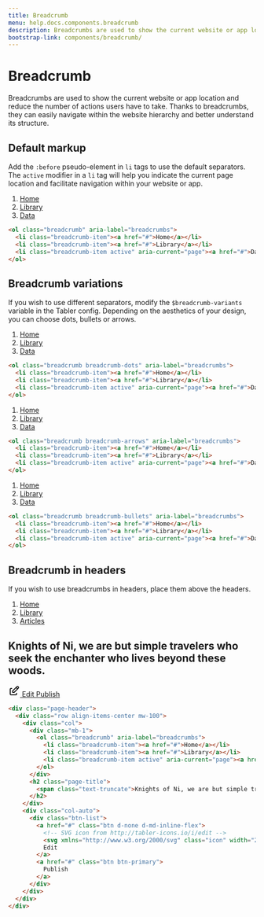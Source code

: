 ```yaml
---
title: Breadcrumb
menu: help.docs.components.breadcrumb
description: Breadcrumbs are used to show the current website or app location and reduce the number of actions users have to take. Thanks to breadcrumbs, they can easily navigate within the website hierarchy and better understand its structure.
bootstrap-link: components/breadcrumb/
---
```


# Breadcrumb

Breadcrumbs are used to show the current website or app location and reduce the number of actions users have to take. Thanks to breadcrumbs, they can easily navigate within the website hierarchy and better understand its structure.

## Default markup

Add the `:before` pseudo-element in `li` tags to use the default separators. The `active` modifier in a `li` tag will help you indicate the current page location and facilitate navigation within your website or app.

<Example>
<ol class="breadcrumb" aria-label="breadcrumbs">
  <li class="breadcrumb-item"><a href="#">Home</a></li>
  <li class="breadcrumb-item"><a href="#">Library</a></li>
  <li class="breadcrumb-item active" aria-current="page"><a href="#">Data</a></li>
</ol>
</Example>

~~~html
<ol class="breadcrumb" aria-label="breadcrumbs">
  <li class="breadcrumb-item"><a href="#">Home</a></li>
  <li class="breadcrumb-item"><a href="#">Library</a></li>
  <li class="breadcrumb-item active" aria-current="page"><a href="#">Data</a></li>
</ol>
~~~


## Breadcrumb variations

If you wish to use different separators, modify the `$breadcrumb-variants` variable in the Tabler config. Depending on the aesthetics of your design, you can choose dots, bullets or arrows.

<Example>
<ol class="breadcrumb breadcrumb-dots" aria-label="breadcrumbs">
  <li class="breadcrumb-item"><a href="#">Home</a></li>
  <li class="breadcrumb-item"><a href="#">Library</a></li>
  <li class="breadcrumb-item active" aria-current="page"><a href="#">Data</a></li>
</ol>
</Example>

~~~html
<ol class="breadcrumb breadcrumb-dots" aria-label="breadcrumbs">
  <li class="breadcrumb-item"><a href="#">Home</a></li>
  <li class="breadcrumb-item"><a href="#">Library</a></li>
  <li class="breadcrumb-item active" aria-current="page"><a href="#">Data</a></li>
</ol>
~~~

<Example>
<ol class="breadcrumb breadcrumb-arrows" aria-label="breadcrumbs">
  <li class="breadcrumb-item"><a href="#">Home</a></li>
  <li class="breadcrumb-item"><a href="#">Library</a></li>
  <li class="breadcrumb-item active" aria-current="page"><a href="#">Data</a></li>
</ol>
</Example>

~~~html
<ol class="breadcrumb breadcrumb-arrows" aria-label="breadcrumbs">
  <li class="breadcrumb-item"><a href="#">Home</a></li>
  <li class="breadcrumb-item"><a href="#">Library</a></li>
  <li class="breadcrumb-item active" aria-current="page"><a href="#">Data</a></li>
</ol>
~~~

<Example>
<ol class="breadcrumb breadcrumb-bullets" aria-label="breadcrumbs">
  <li class="breadcrumb-item"><a href="#">Home</a></li>
  <li class="breadcrumb-item"><a href="#">Library</a></li>
  <li class="breadcrumb-item active" aria-current="page"><a href="#">Data</a></li>
</ol>
</Example>

~~~html
<ol class="breadcrumb breadcrumb-bullets" aria-label="breadcrumbs">
  <li class="breadcrumb-item"><a href="#">Home</a></li>
  <li class="breadcrumb-item"><a href="#">Library</a></li>
  <li class="breadcrumb-item active" aria-current="page"><a href="#">Data</a></li>
</ol>
~~~

## Breadcrumb in headers

If you wish to use breadcrumbs in headers, place them above the headers.

<Example>
<div class="page-header">
  <div class="row align-items-center mw-100">
    <div class="col">
      <div class="mb-1">
        <ol class="breadcrumb" aria-label="breadcrumbs">
          <li class="breadcrumb-item"><a href="#">Home</a></li>
          <li class="breadcrumb-item"><a href="#">Library</a></li>
          <li class="breadcrumb-item active" aria-current="page"><a href="#">Articles</a></li>
        </ol>
      </div>
      <h2 class="page-title">
        <span class="text-truncate">Knights of Ni, we are but simple travelers who seek the enchanter who lives beyond these woods.</span>
      </h2>
    </div>
    <div class="col-auto">
      <div class="btn-list">
        <a href="#" class="btn d-none d-md-inline-flex">
          <!-- SVG icon from http://tabler-icons.io/i/edit -->
          <svg xmlns="http://www.w3.org/2000/svg" class="icon" width="24" height="24" viewBox="0 0 24 24" stroke-width="2" stroke="currentColor" fill="none" stroke-linecap="round" stroke-linejoin="round"><path stroke="none" d="M0 0h24v24H0z" fill="none"/><path d="M7 7h-1a2 2 0 0 0 -2 2v9a2 2 0 0 0 2 2h9a2 2 0 0 0 2 -2v-1" /><path d="M20.385 6.585a2.1 2.1 0 0 0 -2.97 -2.97l-8.415 8.385v3h3l8.385 -8.415z" /><path d="M16 5l3 3" /></svg>
          Edit
        </a>
        <a href="#" class="btn btn-primary">
          Publish
        </a>
      </div>
    </div>
  </div>
</div>
</Example>

~~~html
<div class="page-header">
  <div class="row align-items-center mw-100">
    <div class="col">
      <div class="mb-1">
        <ol class="breadcrumb" aria-label="breadcrumbs">
          <li class="breadcrumb-item"><a href="#">Home</a></li>
          <li class="breadcrumb-item"><a href="#">Library</a></li>
          <li class="breadcrumb-item active" aria-current="page"><a href="#">Articles</a></li>
        </ol>
      </div>
      <h2 class="page-title">
        <span class="text-truncate">Knights of Ni, we are but simple travelers who seek the enchanter who lives beyond these woods.</span>
      </h2>
    </div>
    <div class="col-auto">
      <div class="btn-list">
        <a href="#" class="btn d-none d-md-inline-flex">
          <!-- SVG icon from http://tabler-icons.io/i/edit -->
          <svg xmlns="http://www.w3.org/2000/svg" class="icon" width="24" height="24" viewBox="0 0 24 24" stroke-width="2" stroke="currentColor" fill="none" stroke-linecap="round" stroke-linejoin="round"><path stroke="none" d="M0 0h24v24H0z" fill="none"/><path d="M7 7h-1a2 2 0 0 0 -2 2v9a2 2 0 0 0 2 2h9a2 2 0 0 0 2 -2v-1" /><path d="M20.385 6.585a2.1 2.1 0 0 0 -2.97 -2.97l-8.415 8.385v3h3l8.385 -8.415z" /><path d="M16 5l3 3" /></svg>
          Edit
        </a>
        <a href="#" class="btn btn-primary">
          Publish
        </a>
      </div>
    </div>
  </div>
</div>
~~~